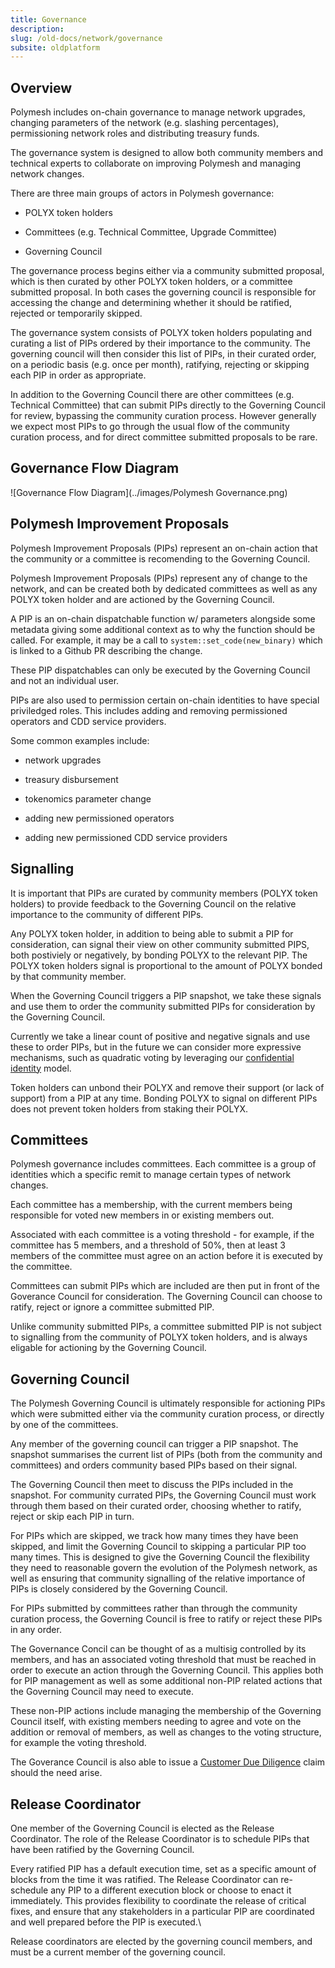 ```yaml
---
title: Governance
description:
slug: /old-docs/network/governance
subsite: oldplatform
---
```


## Overview

Polymesh includes on-chain governance to manage network upgrades, changing parameters of the network (e.g. slashing percentages), permissioning network roles and distributing treasury funds.

The governance system is designed to allow both community members and technical experts to collaborate on improving Polymesh and managing network changes.

There are three main groups of actors in Polymesh governance:  

- POLYX token holders  

- Committees (e.g. Technical Committee, Upgrade Committee)  

- Governing Council  

The governance process begins either via a community submitted proposal, which is then curated by other POLYX token holders, or a committee submitted proposal. In both cases the governing council is responsible for accessing the change and determining whether it should be ratified, rejected or temporarily skipped.

The governance system consists of POLYX token holders populating and curating a list of PIPs ordered by their importance to the community. The governing council will then consider this list of PIPs, in their curated order, on a periodic basis (e.g. once per month), ratifying, rejecting or skipping each PIP in order as appropriate.

In addition to the Governing Council there are other committees (e.g. Technical Committee) that can submit PIPs directly to the Governing Council for review, bypassing the community curation process. However generally we expect most PIPs to go through the usual flow of the community curation process, and for direct committee submitted proposals to be rare.

## Governance Flow Diagram

![Governance Flow Diagram](../images/Polymesh Governance.png)

## Polymesh Improvement Proposals

Polymesh Improvement Proposals (PIPs) represent an on-chain action that the community or a committee is recomending to the Governing Council.

Polymesh Improvement Proposals (PIPs) represent any of change to the network, and can be created both by dedicated committees as well as any POLYX token holder and are actioned by the Governing Council.

A PIP is an on-chain dispatchable function w/ parameters alongside some metadata giving some additional context as to why the function should be called. For example, it may be a call to `system::set_code(new_binary)` which is linked to a Github PR describing the change.

These PIP dispatchables can only be executed by the Governing Council and not an individual user.

PIPs are also used to permission certain on-chain identities to have special priviledged roles. This includes adding and removing permissioned operators and CDD service providers.

Some common examples include:  

- network upgrades

- treasury disbursement

- tokenomics parameter change

- adding new permissioned operators

- adding new permissioned CDD service providers

## Signalling

It is important that PIPs are curated by community members (POLYX token holders) to provide feedback to the Governing Council on the relative importance to the community of different PIPs.

Any POLYX token holder, in addition to being able to submit a PIP for consideration, can signal their view on other community submitted PIPS, both postiviely or negatively, by bonding POLYX to the relevant PIP. The POLYX token holders signal is proportional to the amount of POLYX bonded by that community member.

When the Governing Council triggers a PIP snapshot, we take these signals and use them to order the community submitted PIPs for consideration by the Governing Council.

Currently we take a linear count of positive and negative signals and use these to order PIPs, but in the future we can consider more expressive mechanisms, such as quadratic voting by leveraging our [confidential identity](./confidential_identity.md) model.

Token holders can unbond their POLYX and remove their support (or lack of support) from a PIP at any time. Bonding POLYX to signal on different PIPs does not prevent token holders from staking their POLYX.

## Committees

Polymesh governance includes committees. Each committee is a group of identities which a specific remit to manage certain types of network changes.

Each committee has a membership, with the current members being responsible for voted new members in or existing members out.

Associated with each committee is a voting threshold - for example, if the committee has 5 members, and a threshold of 50%, then at least 3 members of the committee must agree on an action before it is executed by the committee.

Committees can submit PIPs which are included are then put in front of the Goverance Council for consideration. The Governing Council can choose to ratify, reject or ignore a committee submitted PIP.

Unlike community submitted PIPs, a committee submitted PIP is not subject to signalling from the community of POLYX token holders, and is always eligable for actioning by the Governing Council.

## Governing Council

The Polymesh Governing Council is ultimately responsible for actioning PIPs which were submitted either via the community curation process, or directly by one of the committees.

Any member of the governing council can trigger a PIP snapshot. The snapshot summarises the current list of PIPs (both from the community and committees) and orders community based PIPs based on their signal.

The Governing Council then meet to discuss the PIPs included in the snapshot. For community currated PIPs, the Governing Council must work through them based on their curated order, choosing whether to ratify, reject or skip each PIP in turn.

For PIPs which are skipped, we track how many times they have been skipped, and limit the Governing Council to skipping a particular PIP too many times. This is designed to give the Governing Council the flexibility they need to reasonable govern the evolution of the Polymesh network, as well as ensuring that community signalling of the relative importance of PIPs is closely considered by the Governing Council.

For PIPs submitted by committees rather than through the community curation process, the Governing Council is free to ratify or reject these PIPs in any order.

The Governance Concil can be thought of as a multisig controlled by its members, and has an associated voting threshold that must be reached in order to execute an action through the Governing Council. This applies both for PIP management as well as some additional non-PIP related actions that the Governing Council may need to execute.

These non-PIP actions include managing the membership of the Governing Council itself, with existing members needing to agree and vote on the addition or removal of members, as well as changes to the voting structure, for example the voting threshold.

The Goverance Council is also able to issue a [Customer Due Diligence](./cdd.md) claim should the need arise.

## Release Coordinator

One member of the Governing Council is elected as the Release Coordinator. The role of the Release Coordinator is to schedule PIPs that have been ratified by the Governing Council.

Every ratified PIP has a default execution time, set as a specific amount of blocks from the time it was ratified. The Release Coordinator can re-schedule any PIP to a different execution block or choose to enact it immediately. This provides flexibility to coordinate the release of critical fixes, and ensure that any stakeholders in a particular PIP are coordinated and well prepared before the PIP is executed.\

Release coordinators are elected by the governing council members, and must be a current member of the governing council.